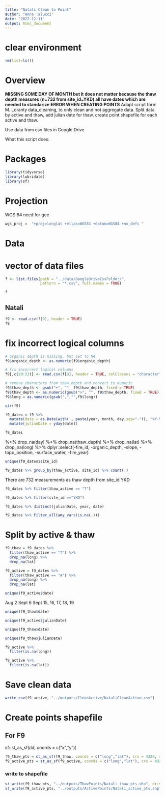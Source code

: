 ```yaml
---
title: "Natali Clean to Point"
author: "Anna Talucci"
date: '2022-12-11'
output: html_document
---
```





# clear environment
```r
rm(list=ls())
```

# Overview
**MISSING SOME DAY OF MONTH but it does not matter because the thaw depth measures (n=732 from site_id=YKD) all have dates which are needed to standarize** **ERROR WHEN CREATING POINTS**
Adapt script form M. Loranty data_cleaning, to only clean and not aggregate data. Split data by active and thaw, add julian date for thaw, create point shapefile for each active and thaw.

Use data from csv files in Google Drive

What this script does:


# Packages

```r
library(tidyverse)
library(lubridate)
library(sf)
```
# Projection

WGS 84 need for gee
```r
wgs_proj =  "+proj=longlat +ellps=WGS84 +datum=WGS84 +no_defs "
```

# Data

# vector of data files
```r
f <- list.files(path = "../data/GoogleDriveCsvFolder/",
                pattern = "*.csv", full.names = TRUE)
```

```r
f
```



## Natali
```r
f9 <- read.csv(f[9], header = TRUE)
f9
```

# fix incorrect logical columns
```r
# organic depth is missing, but set to NA
f9$organic_depth <- as.numeric(f9$organic_depth)

# fix incorrect logical columns
f9[,c(20:22)] <- read.csv(f[9], header = TRUE, colClasses = "character")[,c(20:22)]

# remove characters from thaw depth and convert to numeric
f9$thaw_depth <- gsub("+", "", f9$thaw_depth, fixed = TRUE)
f9$thaw_depth <- as.numeric(gsub(">", "", f9$thaw_depth, fixed = TRUE))
f9$long = as.numeric(gsub(",","",f9$long))
```

```r
str(f9)
```

```r
f9_dates = f9 %>%
  mutate(date = as.Date(with(., paste(year, month, day,sep="-")), "%Y-%m-%d")) %>%
  mutate(julianDate = yday(date)) 

f9_dates
```
%>%
  drop_na(day) %>%
  drop_na(thaw_depth) %>%
  drop_na(lat) %>%
  drop_na(long) %>%
  dplyr::select(-fire_id, -organic_depth, -slope, -topo_position, -surface_water, -fire_year) 



```r
unique(f9_dates$site_id)
```
```r
f9_dates %>% group_by(thaw_active, site_id) %>% count(.)
```
There are 732 measurements as thaw depth from site_id YKD

```r
f9_dates %>% filter(thaw_active == "T")
```
```r
f9_dates %>% filter(site_id =="YKD")
```

```r
f9_dates %>% distinct(julianDate, year, date)
```
```r
f9_dates %>% filter_all(any_vars(is.na(.))) 
```

# Split by active & thaw
```r
f9_thaw = f9_dates %>% 
  filter(thaw_active == "T") %>%
  drop_na(long) %>%
  drop_na(lat)

f9_active = f9_dates %>% 
  filter(thaw_active == "A") %>%
  drop_na(long) %>%
  drop_na(lat)
```

```r
unique(f9_active$date)
```
Aug 2
Sept 6
Sept 15, 16, 17, 18, 19

```r
unique(f9_thaw$date)
```

```r
unique(f9_active$julianDate)
```

```r
unique(f9_thaw$date)
```

```r
unique(f9_thaw$julianDate)
```

```r
f9_active %>% 
  filter(is.na(long))

f9_active %>% 
  filter(is.na(lat))
```

# Save clean data
```r
write_csv(f9_active, "../outputs/CleanActive/NataliCleanActive.csv")
```

# Create points shapefile

## For F9
sf::st_as_sf(dd, coords = c("x","y"))
```r
f9_thaw_pts = st_as_sf(f9_thaw, coords = c("long","lat"), crs = 4326, remove = FALSE)
f9_active_pts = st_as_sf(f9_active, coords = c("long","lat"), crs = 4326, remove = FALSE)
```


### write to shapefile
```r
st_write(f9_thaw_pts, "../outputs/ThawPoints/Natali_thaw_pts.shp", driver="ESRI Shapefile")
st_write(f9_active_pts, "../outputs/ActivePoints/Natali_active_pts.shp", driver="ESRI Shapefile")
```